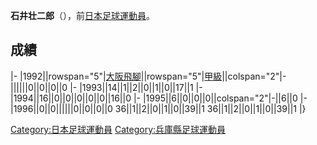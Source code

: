 {{Blpunsourced|time=2019-12-09T01:15:25+00:00}}
{{Infobox football biography
|name=石井壮二郎
|image=
|fullname=石井壮二郎
|birth_date={{Birth date and age|1970|3|29}}
|cityofbirth=[[兵庫縣|兵庫縣]]
|countryofbirth=[[日本|日本]]
|position=[[中场|中场]]
|currentclub=
|years=1992-1996
|clubs=[[大阪飛腳|大阪飛腳]]
|caps(goals)=
|nationalyears=
|nationalteam=
|nationalcaps(goals)=
}}
'''石井壮二郎'''（{{Bd|1970年|3月29日||}}），前[[日本|日本]][[足球|足球]][[運動員|運動員]]。

==成績==
{{Football player club statistics 1|YYN}}
{{Football player club statistics 2|JPN|YYN}}
|-
|1992||rowspan="5"|[[大阪飛腳|大阪飛腳]]||rowspan="5"|[[日本職業足球甲級聯賽|甲級]]||colspan="2"|-||||||0||0||0||0
|-
|1993||14||1||2||0||1||0||17||1
|-
|1994||16||0||0||0||0||0||16||0
|-
|1995||6||0||0||0||colspan="2"|-||6||0
|-
|1996||0||0||||||0||0||0||0
{{Football player club statistics 3|1|JPN}}36||1||2||0||1||0||39||1
{{Football player club statistics 5}}36||1||2||0||1||0||39||1
|}

{{Japan-sport-bio-stub}}
{{Soccer-player-stub}}
[[Category:日本足球運動員|Category:日本足球運動員]]
[[Category:兵庫縣足球運動員|Category:兵庫縣足球運動員]]